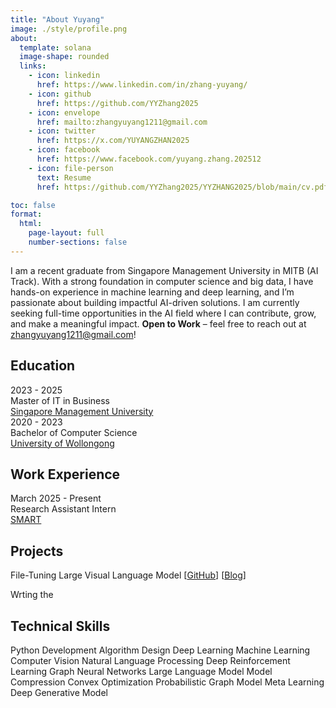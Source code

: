 ```yaml
---
title: "About Yuyang"
image: ./style/profile.png
about:
  template: solana
  image-shape: rounded
  links:
    - icon: linkedin
      href: https://www.linkedin.com/in/zhang-yuyang/
    - icon: github
      href: https://github.com/YYZhang2025
    - icon: envelope
      href: mailto:zhangyuyang1211@gmail.com
    - icon: twitter
      href: https://x.com/YUYANGZHAN2025
    - icon: facebook
      href: https://www.facebook.com/yuyang.zhang.202512
    - icon: file-person
      text: Resume
      href: https://github.com/YYZhang2025/YYZHANG2025/blob/main/cv.pdf

toc: false
format:
  html: 
    page-layout: full
    number-sections: false
---
```


I am a recent graduate from Singapore Management University in MITB (AI Track). With a strong foundation in computer science and big data, I have hands-on experience in machine learning and deep learning, and I’m passionate about building impactful AI-driven solutions. I am currently seeking full-time opportunities in the AI field where I can contribute, grow, and make a meaningful impact. **Open to Work** – feel free to reach out at [zhangyuyang1211\@gmail.com](mailto:zhangyuyang1211@gmail.com)!

## Education

```{=html}
<div class="timeline">
  <div class="timeline-item">
    <div class="dot"></div>
    <div class="content">
      <div class="year">2023 - 2025</div>
      <div class="degree">Master of IT in Business</div>
      <div class="school"><a href="https://www.smu.edu.sg/">Singapore Management University</a></div>
    </div>
  </div>
  <div class="timeline-item">
    <div class="dot"></div>
    <div class="content">
      <div class="year">2020 - 2023</div>
      <div class="degree">Bachelor of Computer Science</div>
      <div class="school"><a href="https://www.uow.edu.au/">University of Wollongong</a></div>
    </div>
  </div>
  </div>
```

## Work Experience

```{=html}
<div class="timeline">
  <div class="timeline-item">
    <div class="dot"></div>
    <div class="content">
      <div class="year">March 2025  - Present</div>
      <div class="degree">Research Assistant Intern</div>
      <div class="school"><a href="https://smart.mit.edu/">SMART </a></div>
    </div>
  </div>
  </div>
```

````{=html}
<!-- ## Certifications
```{=html}
<div class="timeline">
  <div class="timeline-item">
    <div class="dot"></div>
    <div class="content">
      <div class="year">March 2025  - Present</div>
      <div class="degree">Research Assistant Intern</div>
      <div class="school"><a href="https://smart.mit.edu/">SMART </a></div>
    </div>
  </div>
  </div>
``` -->
````

## Projects

```{=html}
<div class="timeline">
  <div class="timeline-item">
    <div class="dot"></div>
    <div class="content">
      <div class="degree"> File-Tuning Large Visual Language Model
          [<a href="https://github.com/Yyzhang2000/PaliGemma-FT">GitHub</a>]
          [<a href="https://github.com/Yyzhang2000/PaliGemma-FT">Blog</a>]
      </div>
       <p class="subtext" > Wrting the  </p>
    </div>
  </div>
  </div>
```

## Technical Skills

```{=html}
<div class="tech-stack-container">
  <div class="tech-tags">
    <span class="tag">Python Development</span>
    <span class="tag">Algorithm Design</span>
    <span class="tag">Deep Learning</span>
    <span class="tag">Machine Learning</span>
    <span class="tag">Computer Vision</span>
    <span class="tag">Natural Language Processing</span>
    <span class="tag-highlight">Deep Reinforcement Learning</span>
    <span class="tag">Graph Neural Networks</span>
    <span class="tag-highlight">Large Language Model</span>
    <span class="tag">Model Compression</span>
    <span class="tag">Convex Optimization</span>
    <span class="tag">Probabilistic Graph Model</span>
    <span class="tag">Meta Learning</span>
    <span class="tag-highlight">Deep Generative Model</span>
  </div>
</div>
```